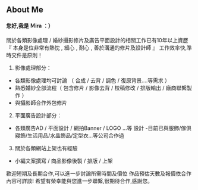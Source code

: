 ## About Me

#### 您好,我是 Ｍira ：）

關於各類影像處理 / 婚紗攝影修片及廣告平面設計的相關工作已有10年以上資歷
『 本身是位非常有熱忱 , 細心 , 耐心 , 善於溝通的修片及設計師 』
工作效率快,準時交件是原則！

1. 影像處理部分：
- 各類影像處理均可討論 （ 合成 / 去背 / 調色 / 復原背景....等需求 ）
- 熟悉婚紗全部流程（ 包含修片 / 影像去背 / 校稿修改 / 排版輸出 / 廠商聯繫製作 ）
- 與攝影師合作外包修片

2. 平面廣告設計部分：
- 各類廣告AD / 平面設計 / 網拍Banner / LOGO ...等 設計
-目前已與服飾/傢俱寢飾/生活用品/水晶飾品/定型衣...等公司合作過

3. 關於各類網站上架也有經驗
- 小編文案撰寫 / 商品影像後製 / 排版 / 上架

歡迎短期及長期合作,可以進一步討論所需時間及價位
作品預估天數及報價依合作內容可詳談!
希望有榮幸能與您進一步聯繫,很期待合作,感謝您。